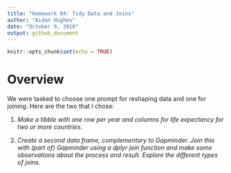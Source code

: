 ```yaml
---
title: "Homework 04: Tidy Data and Joins"
author: "Aidan Hughes"
date: "October 9, 2018"
output: github_document
---
```


```r
knitr::opts_chunk$set(echo = TRUE)
```

# Overview

We were tasked to choose one prompt for reshaping data and one for joining. Here are the two that I chose:

1. *Make a tibble with one row per year and columns for life expectancy for two or more countries.*

2. *Create a second data frame, complementary to Gapminder. Join this with (part of) Gapminder using a dplyr join function and make some observations about the process and result. Explore the different types of joins.*

